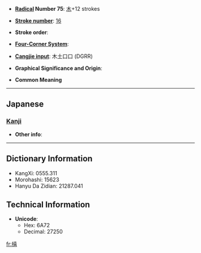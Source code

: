 * '''[[Wiktionary:Chinese radical index| Radical]] Number 75''': [[Wiktionary:Chinese radical index 木|木]]+12 strokes

* '''[[Wiktionary:Chinese total strokes index|Stroke number]]''': [[Wiktionary:Chinese total strokes index 16|16]]

* '''Stroke order''': 

* '''[[Wiktionary:Chinese four corner index|Four-Corner System]]''': 

* '''[[Wiktionary:Chinese Cangjie index|Cangjie input]]''': 木土口口 (DGRR)

* '''Graphical Significance and Origin''': 

* '''Common Meaning'''

----

==Japanese==
===[[Kanji]]===
{{kanji|on readings=
|kun readings=[[ずさ]] (zusa)
}}

* '''Other info''':  

----

== Dictionary Information ==

* KangXi: 0555.311
* Morohashi: 15623
* Hanyu Da Zidian: 21287.041

== Technical Information ==

* '''Unicode''':
** Hex: 6A72
** Decimal: 27250

[[fr:橲]]